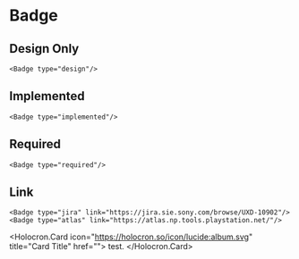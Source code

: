 # Badge

## Design Only

```mdx-code-block
<Badge type="design"/>
```

## Implemented

```mdx-code-block
<Badge type="implemented"/>
```

## Required

```mdx-code-block
<Badge type="required"/>
```

## Link

```mdx-code-block
<Badge type="jira" link="https://jira.sie.sony.com/browse/UXD-10902"/>
<Badge type="atlas" link="https://atlas.np.tools.playstation.net/"/>
```

<Holocron.Card icon="https://holocron.so/icon/lucide:album.svg" title="Card Title" href="">
    test.
</Holocron.Card>

